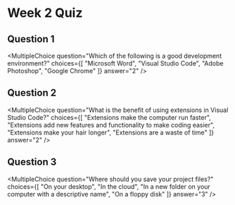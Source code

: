 # Week 2 Quiz


## Question 1
<MultipleChoice
	question="Which of the following is a good development environment?"
	choices={[
		"Microsoft Word",
		"Visual Studio Code",
		"Adobe Photoshop",
		"Google Chrome"
	]}
	answer="2"
/>

## Question 2
<MultipleChoice
	question="What is the benefit of using extensions in Visual Studio Code?"
	choices={[
		"Extensions make the computer run faster",
		"Extensions add new features and functionality to make coding easier",
		"Extensions make your hair longer",
		"Extensions are a waste of time"
	]}
	answer="2"
/>

## Question 3
<MultipleChoice
	question="Where should you save your project files?"
	choices={[
		"On your desktop",
		"In the cloud",
		"In a new folder on your computer with a descriptive name",
		"On a floppy disk"
	]}
	answer="3"
/>